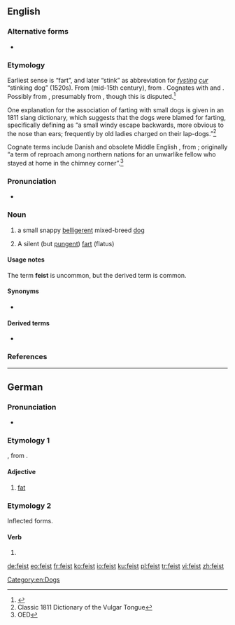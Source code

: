 ==English==
{{wikipedia}}

===Alternative forms===
* {{l|en|fist}}

===Etymology===
Earliest sense is “fart”, and later “stink” as abbreviation for ''[[fysting]] [[cur]]'' “stinking dog” (1520s). From {{etyl|enm|en}} {{m|enm|fysten}} (mid-15th century), from {{etyl|ang|-}}. Cognates with {{cog|dum|veest}} and {{cog|nl|vijst}}. Possibly from {{etyl|gem-pro|en}} {{m|gem-pro|*fistiz-||a fart}}, presumably from {{etyl|ine-pro|en}} {{m|ine-pro|*pezd-}}, though this is disputed.<ref>{{R:Online_Etymology_Dictionary}}</ref>

One explanation for the association of farting with small dogs is given in an 1811 slang dictionary, which suggests that the dogs were blamed for farting, specifically defining {{m|en|fice}} as “a small windy escape backwards, more obvious to the nose than ears; frequently by old ladies charged on their lap-dogs.”<ref>Classic 1811 Dictionary of the Vulgar Tongue</ref>

Cognate terms include Danish {{m|da|fise||to blow, to fart}} and obsolete Middle English {{m|enm|askefise||bellows|lit=fire-blower, ash-blower}}, from {{etyl|non|-}}; originally “a term of reproach among northern nations for an unwarlike fellow who stayed at home in the chimney corner”.<ref>OED</ref>

===Pronunciation===
* {{rhymes|aɪst|lang=en}}

===Noun===
{{en-noun}}

# {{lb|en|US|regional}} a small snappy [[belligerent]] mixed-breed [[dog]]
# {{lb|en|vulgar}} A silent (but [[pungent]]) [[fart]] (flatus)

====Usage notes====
The term '''feist''' is uncommon, but the derived term {{m|en|feisty}} is common.

====Synonyms====
* {{l|en|SBD}}

====Derived terms====
* {{l|en|feisty}}

===References===
<references/>

[[Category:en:Dogs]]

----

==German==

===Pronunciation===
* {{audio|De-feist.ogg|Audio|lang=de}}

===Etymology 1===
{{etyl|gmh|de}}{{m|gmh|veizet}}, from {{etyl|goh|de}} {{m|goh|feizzit}}.

====Adjective====
{{de-adj|er|sten}}

# {{lb|de|pejorative}} [[fat]]

===Etymology 2===
Inflected forms.

====Verb====
{{head|de|verb form}}

# {{de-verb form of|feien|2|s|g}}

[[de:feist]]
[[eo:feist]]
[[fr:feist]]
[[ko:feist]]
[[io:feist]]
[[ku:feist]]
[[pl:feist]]
[[tr:feist]]
[[vi:feist]]
[[zh:feist]]